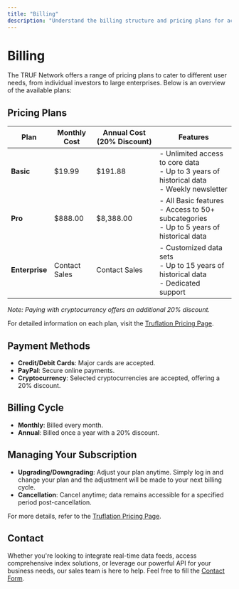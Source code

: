 ---
title: "Billing"
description: "Understand the billing structure and pricing plans for accessing TRUF Network services."
---

# Billing

The TRUF Network offers a range of pricing plans to cater to different user needs, from individual investors to large enterprises. Below is an overview of the available plans:

## Pricing Plans

| Plan          | Monthly Cost | Annual Cost (20% Discount) | Features                                                                                     |
|---------------|--------------|----------------------------|----------------------------------------------------------------------------------------------|
| **Basic**     | $19.99       | $191.88                    | - Unlimited access to core data<br />- Up to 3 years of historical data<br />- Weekly newsletter |
| **Pro**       | $888.00      | $8,388.00                  | - All Basic features<br />- Access to 50+ subcategories<br />- Up to 5 years of historical data  |
| **Enterprise**| Contact Sales| Contact Sales              | - Customized data sets<br />- Up to 15 years of historical data<br />- Dedicated support         |

*Note: Paying with cryptocurrency offers an additional 20% discount.*

For detailed information on each plan, visit the [Truflation Pricing Page](https://truflation.com/pricing).

## Payment Methods

- **Credit/Debit Cards**: Major cards are accepted.
- **PayPal**: Secure online payments.
- **Cryptocurrency**: Selected cryptocurrencies are accepted, offering a 20% discount.

## Billing Cycle

- **Monthly**: Billed every month.
- **Annual**: Billed once a year with a 20% discount.

## Managing Your Subscription

- **Upgrading/Downgrading**: Adjust your plan anytime. Simply log in and change your plan and the adjustment will be made to your next billing cycle.
- **Cancellation**: Cancel anytime; data remains accessible for a specified period post-cancellation.

For more details, refer to the [Truflation Pricing Page](https://truflation.com/pricing).

## Contact

Whether you're looking to integrate real-time data feeds, access comprehensive index solutions, or leverage our powerful API for your business needs, our sales team is here to help.
Feel free to fill the [Contact Form](https://truflation.com/contact).